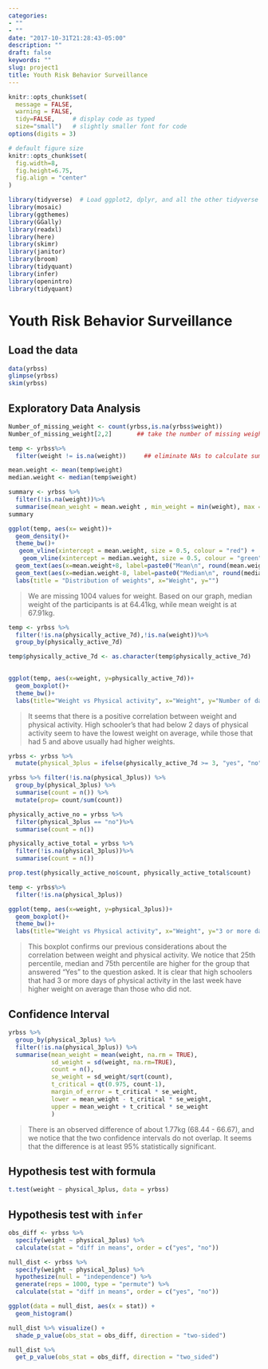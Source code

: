 ```yaml
---
categories:
- ""
- ""
date: "2017-10-31T21:28:43-05:00"
description: ""
draft: false
keywords: ""
slug: project1
title: Youth Risk Behavior Surveillance
---
```



```r
knitr::opts_chunk$set(
  message = FALSE, 
  warning = FALSE, 
  tidy=FALSE,     # display code as typed
  size="small")   # slightly smaller font for code
options(digits = 3)

# default figure size
knitr::opts_chunk$set(
  fig.width=8, 
  fig.height=6.75,
  fig.align = "center"
)
```


```r
library(tidyverse)  # Load ggplot2, dplyr, and all the other tidyverse packages
library(mosaic)
library(ggthemes)
library(GGally)
library(readxl)
library(here)
library(skimr)
library(janitor)
library(broom)
library(tidyquant)
library(infer)
library(openintro)
library(tidyquant)
```


# Youth Risk Behavior Surveillance

## Load the data

```r
data(yrbss)
glimpse(yrbss)
skim(yrbss)
```


## Exploratory Data Analysis

```r

Number_of_missing_weight <- count(yrbss,is.na(yrbss$weight))
Number_of_missing_weight[2,2]       ## take the number of missing weight only

temp <- yrbss%>%
  filter(weight != is.na(weight))     ## eliminate NAs to calculate summary statistics

mean.weight <- mean(temp$weight)
median.weight <- median(temp$weight)

summary <- yrbss %>%
  filter(!is.na(weight))%>%
  summarise(mean_weight = mean.weight , min_weight = min(weight), max = max(weight), median_weight = median.weight, sd_weights = sd(weights))
summary

ggplot(temp, aes(x= weight))+
  geom_density()+
  theme_bw()+
   geom_vline(xintercept = mean.weight, size = 0.5, colour = "red") +       #add mean line
    geom_vline(xintercept = median.weight, size = 0.5, colour = "green")+   #add median line
  geom_text(aes(x=mean.weight+8, label=paste0("Mean\n", round(mean.weight,2)), y=0.01))+
  geom_text(aes(x=median.weight-8, label=paste0("Median\n", round(median.weight,2)), y=0.02))+
  labs(title = "Distribution of weights", x="Weight", y="")
```

>We are missing 1004 values for weight. Based on our graph, median weight of the participants is at 64.41kg, while mean weight is at 67.91kg.


```r
temp <- yrbss %>%
  filter(!is.na(physically_active_7d),!is.na(weight))%>%
  group_by(physically_active_7d)

temp$physically_active_7d <- as.character(temp$physically_active_7d)
  

ggplot(temp, aes(x=weight, y=physically_active_7d))+
  geom_boxplot()+
  theme_bw()+
  labs(title="Weight vs Physical activity", x="Weight", y="Number of days with physical act. in the last 7")


```
>It seems that there is a positive correlation between weight and physical activity. High schooler's that had below 2 days of physical activity seem to have the lowest weight on average, while those that had 5 and above usually had higher weights. 

  
```r
yrbss <- yrbss %>% 
  mutate(physical_3plus = ifelse(physically_active_7d >= 3, "yes", "no"))

yrbss %>% filter(!is.na(physical_3plus)) %>% 
  group_by(physical_3plus) %>% 
  summarise(count = n()) %>% 
  mutate(prop= count/sum(count))


```

```r
physically_active_no = yrbss %>%
  filter(physical_3plus == "no")%>%
  summarise(count = n())

physically_active_total = yrbss %>%
  filter(!is.na(physical_3plus))%>%
  summarise(count = n())

prop.test(physically_active_no$count, physically_active_total$count)


```


```r
temp <- yrbss%>%
  filter(!is.na(physical_3plus))

ggplot(temp, aes(x=weight, y=physical_3plus))+
  geom_boxplot()+
  theme_bw()+
  labs(title="Weight vs Physical activity", x="Weight", y="3 or more days with physical act. in the last 7?")
```
>This boxplot confirms our previous considerations about the correlation between weight and physical activity. We notice that 25th percentile, median and 75th percentile are higher for the group that answered "Yes" to the question asked.
It is clear that high schoolers that had 3 or more days of physical activity in the last week have higher weight on average than those who did not. 

## Confidence Interval


```r
yrbss %>%
  group_by(physical_3plus) %>%
  filter(!is.na(physical_3plus)) %>% 
  summarise(mean_weight = mean(weight, na.rm = TRUE),
            sd_weight = sd(weight, na.rm=TRUE),
            count = n(),
            se_weight = sd_weight/sqrt(count),
            t_critical = qt(0.975, count-1), 
            margin_of_error = t_critical * se_weight,
            lower = mean_weight - t_critical * se_weight,
            upper = mean_weight + t_critical * se_weight
            )

```

>There is an observed difference of about 1.77kg (68.44 - 66.67), and we notice that the two confidence intervals do not overlap. It seems that the difference is at least 95% statistically significant.

## Hypothesis test with formula

```r
t.test(weight ~ physical_3plus, data = yrbss)
```



## Hypothesis test with `infer`



```r
obs_diff <- yrbss %>%
  specify(weight ~ physical_3plus) %>%
  calculate(stat = "diff in means", order = c("yes", "no"))

```




```r
null_dist <- yrbss %>%
  specify(weight ~ physical_3plus) %>%
  hypothesize(null = "independence") %>%
  generate(reps = 1000, type = "permute") %>%
  calculate(stat = "diff in means", order = c("yes", "no"))

```



```r
ggplot(data = null_dist, aes(x = stat)) +
  geom_histogram()

```


```r

null_dist %>% visualize() +
  shade_p_value(obs_stat = obs_diff, direction = "two-sided")

null_dist %>%
  get_p_value(obs_stat = obs_diff, direction = "two_sided")

```




